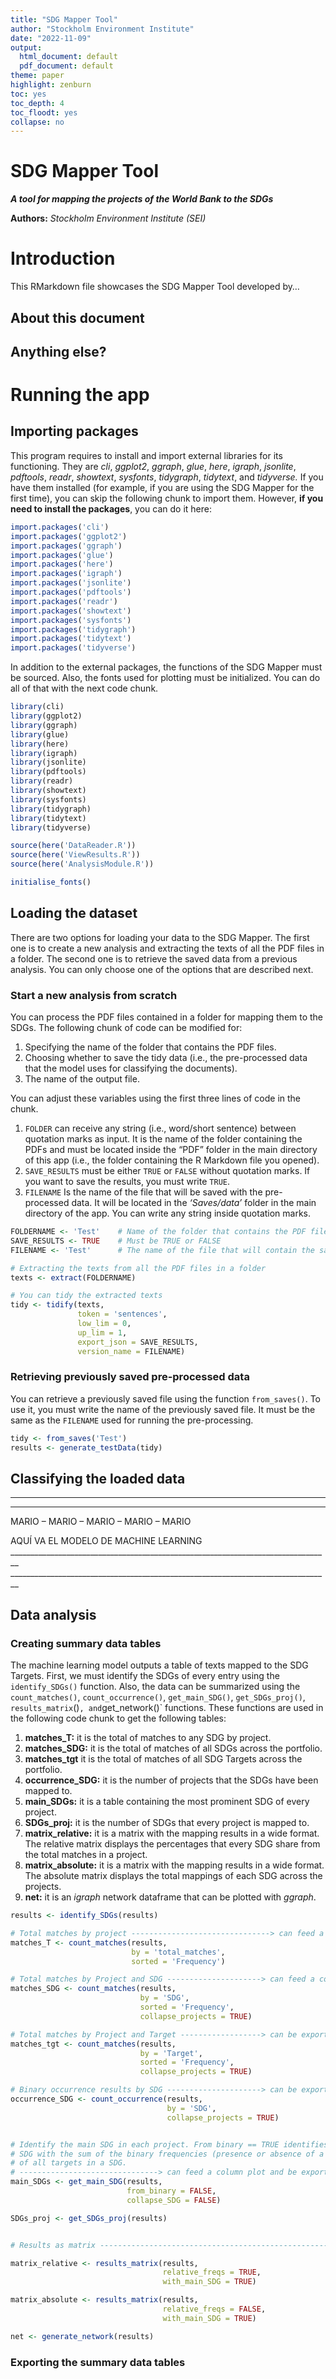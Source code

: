 ```yaml
---
title: "SDG Mapper Tool"
author: "Stockholm Environment Institute"
date: "2022-11-09"
output:
  html_document: default
  pdf_document: default
theme: paper
highlight: zenburn
toc: yes
toc_depth: 4
toc_floodt: yes
collapse: no
---
```


SDG Mapper Tool
==============

***A tool for mapping the projects of the World Bank to the SDGs***

**Authors:** *Stockholm Environment Institute (SEI)*

# Introduction

This RMarkdown file showcases the SDG Mapper Tool developed by...

## About this document

## Anything else?



# Running the app

## Importing packages

This program requires to install and import external libraries for its functioning. They are _cli_, _ggplot2_, _ggraph_, _glue_, _here_, _igraph_, _jsonlite_, _pdftools_, _readr_, _showtext_, _sysfonts_, _tidygraph_, _tidytext_, and _tidyverse._ If you have them installed (for example, if you are using the SDG Mapper for the first time), you can skip the following chunk to import them. However, **if you need to install the packages**, you can do it here:

```r
import.packages('cli')
import.packages('ggplot2')
import.packages('ggraph')
import.packages('glue')
import.packages('here')
import.packages('igraph')
import.packages('jsonlite')
import.packages('pdftools')
import.packages('readr')
import.packages('showtext')
import.packages('sysfonts')
import.packages('tidygraph')
import.packages('tidytext')
import.packages('tidyverse')
```

In addition to the external packages, the functions of the SDG Mapper must be sourced. Also, the fonts used for plotting must be initialized. You can do all of that with the next code chunk.

```r
library(cli)
library(ggplot2)
library(ggraph)
library(glue)
library(here)
library(igraph)
library(jsonlite)
library(pdftools)
library(readr)
library(showtext)
library(sysfonts)
library(tidygraph)
library(tidytext)
library(tidyverse)

source(here('DataReader.R'))
source(here('ViewResults.R'))
source(here('AnalysisModule.R'))

initialise_fonts()
```

## Loading the dataset

There are two options for loading your data to the SDG Mapper. The first one is to create a new analysis and extracting the texts of all the PDF files in a folder. The second one is to retrieve the saved data from a previous analysis. You can only choose one of the options that are described next.

### Start a new analysis from scratch

You can process the PDF files contained in a folder for mapping them to the SDGs. The following chunk of code can be modified for:

1. Specifying the name of the folder that contains the PDF files.
2. Choosing whether to save the tidy data (i.e., the pre-processed data that the model uses for classifying the documents).
3. The name of the output file.

You can adjust these variables using the first three lines of code in the chunk. 

1. `FOLDER` can receive any string (i.e., word/short sentence) between quotation marks as input. It is the name of the folder containing the PDFs and must be located inside the "PDF" folder in the main directory of this app (i.e., the folder containing the R Markdown file you opened).
2. `SAVE_RESULTS` must be either `TRUE` or `FALSE` without quotation marks. If you want to save the results, you must write `TRUE`.
3. `FILENAME` Is the name of the file that will be saved with the pre-processed data. It will be located in the *'Saves/data'* folder in the main directory of the app. You can write any string inside quotation marks.

```r
FOLDERNAME <- 'Test'    # Name of the folder that contains the PDF files
SAVE_RESULTS <- TRUE    # Must be TRUE or FALSE
FILENAME <- 'Test'      # The name of the file that will contain the saved results

# Extracting the texts from all the PDF files in a folder
texts <- extract(FOLDERNAME)

# You can tidy the extracted texts
tidy <- tidify(texts, 
               token = 'sentences', 
               low_lim = 0, 
               up_lim = 1,
               export_json = SAVE_RESULTS,
               version_name = FILENAME)
```

### Retrieving previously saved pre-processed data

You can retrieve a previously saved file using the function `from_saves()`. To use it, you must write the name of the previously saved file. It must be the same as the `FILENAME` used for running the pre-processing.

```r
tidy <- from_saves('Test')
results <- generate_testData(tidy)
```

## Classifying the loaded data
________________________________________________________________________________
________________________________________________________________________________
MARIO -- MARIO -- MARIO -- MARIO -- MARIO

AQUÍ VA EL MODELO DE MACHINE LEARNING
________________________________________________________________________________
________________________________________________________________________________

## Data analysis

### Creating summary data tables

The machine learning model outputs a table of texts mapped to the SDG Targets. First, we must identify the SDGs of every entry using the `identify_SDGs()` function.
Also, the data can be summarized using the `count_matches()`, `count_occurrence()`, `get_main_SDG()`, `get_SDGs_proj()`, `results_matrix`()`, and `get_network()` functions. These functions are used in the following code chunk to get the following tables:

1. **matches_T:** it is the total of matches to any SDG by project.
2. **matches_SDG:** it is the total of matches of all SDGs across the portfolio.
3. **matches_tgt** it is the total of matches of all SDG Targets across the portfolio.
4. **occurrence_SDG:** it is the number of projects that the SDGs have been mapped to.
5. **main_SDGs:** it is a table containing the most prominent SDG of every project.
5. **SDGs_proj:** it is the number of SDGs that every project is mapped to.
6. **matrix_relative:** it is a matrix with the mapping results in a wide format. The relative matrix displays the percentages that every SDG share from the total matches in a project.
7. **matrix_absolute:** it is a matrix with the mapping results in a wide format. The absolute matrix displays the total mappings of each SDG across the projects.
8. **net:** it is an _igraph_ network dataframe that can be plotted with _ggraph_.

```r
results <- identify_SDGs(results)

# Total matches by project -------------------------------> can feed a histogram
matches_T <- count_matches(results,
                           by = 'total_matches',
                           sorted = 'Frequency')

# Total matches by Project and SDG ---------------------> can feed a column plot
matches_SDG <- count_matches(results,
                             by = 'SDG',
                             sorted = 'Frequency',
                             collapse_projects = TRUE)

# Total matches by Project and Target ------------------> can be exported as csv
matches_tgt <- count_matches(results,
                             by = 'Target',
                             sorted = 'Frequency',
                             collapse_projects = TRUE)

# Binary occurrence results by SDG ---------------------> can be exported as csv
occurrence_SDG <- count_occurrence(results,
                                   by = 'SDG',
                                   collapse_projects = TRUE)


# Identify the main SDG in each project. From binary == TRUE identifies the main
# SDG with the sum of the binary frequencies (presence or absence of a target)
# of all targets in a SDG.
# -------------------------------> can feed a column plot and be exported to csv
main_SDGs <- get_main_SDG(results,
                          from_binary = FALSE,
                          collapse_SDG = FALSE)

SDGs_proj <- get_SDGs_proj(results)


# Results as matrix ------------------------------------------------------------

matrix_relative <- results_matrix(results,
                                  relative_freqs = TRUE,
                                  with_main_SDG = TRUE)

matrix_absolute <- results_matrix(results,
                                  relative_freqs = FALSE,
                                  with_main_SDG = TRUE)

net <- generate_network(results)
```

### Exporting the summary data tables

```r

```

